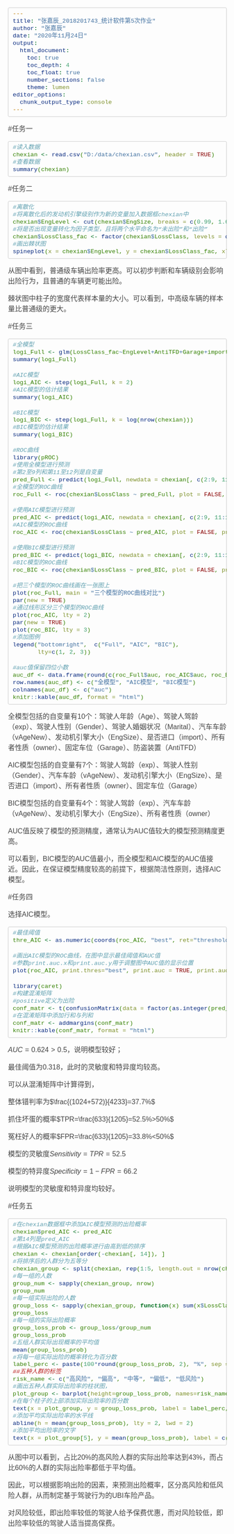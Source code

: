 ---
title: "张嘉辰_2018201743_统计软件第5次作业"
author: "张嘉辰"
date: "2020年11月24日"
output: 
  html_document:
    toc: true 
    toc_depth: 4
    toc_float: true
    number_sections: false
    theme: lumen
editor_options: 
  chunk_output_type: console
---
<style type="text/css">
body{
    margin: 0 auto;
    font-family: "Microsoft YaHei", arial,sans-serif;
    color: #444444;
    line-height: 1;
    padding: 30px;
}
@media screen and (min-width: 768px) {
    body {
        width: 748px;
        margin: 10px auto;
    }
}
h1, h2, h3, h4 {
    color: #111111;
    font-weight: 400;
    margin-top: 1em;
}

h1, h2, h3, h4, h5 {
	font-family: Georgia, Palatino, serif;
}
h1, h2, h3, h4, h5, p , dl{
    margin-bottom: 16px;
    padding: 0;
}
h1 {
    font-size: 48px;
    line-height: 54px;
}
h2 {
    font-size: 36px;
    line-height: 42px;
}
h1, h2 {
    border-bottom: 1px solid #EFEAEA;
    padding-bottom: 10px;
}
h3 {
    font-size: 24px;
    line-height: 30px;
}
h4 {
    font-size: 21px;
    line-height: 26px;
}
h5 {
    font-size: 18px;
    list-style: 23px;
}
a {
    color: #0099ff;
    margin: 0;
    padding: 0;
    vertical-align: baseline;
}
a:hover {
    text-decoration: none;
    color: #ff6600;
}
a:visited {
    /*color: purple;*/
}
ul, ol {
    padding: 0;
    padding-left: 24px;
    margin: 0;
}
li {
    line-height: 24px;
}
p, ul, ol {
    font-size: 16px;
    line-height: 24px;
}

ol ol, ul ol {
    list-style-type: lower-roman;
}

/*pre {
    padding: 0px 24px;
    max-width: 800px;
    white-space: pre-wrap;
}
code {
    font-family: Consolas, Monaco, Andale Mono, monospace;
    line-height: 1.5;
    font-size: 13px;
}*/

code, pre {
    border-radius: 3px;
    background-color:#f7f7f7;
    color: inherit;
}

code {
    font-family: Consolas, Monaco, Andale Mono, monospace;
    margin: 0 2px;
}

pre {
    line-height: 1.7em;
    overflow: auto;
    padding: 6px 10px;
    border-left: 4px solid #6CE26C;
}

pre > code {
    border: 0;
    display: inline;
    max-width: initial;
    padding: 0;
    margin: 0;
    overflow: initial;
    line-height: inherit;
    font-size: .85em;
    white-space: pre;
    background: 0 0;

}

code {
    color: #666555;
}


/** markdown preview plus 对于代码块的处理有些问题, 所以使用统一的颜色 */
/*code .keyword {
  color: #8959a8;
}

code .number {
  color: #f5871f;
}

code .comment {
  color: #998
}*/

aside {
    display: block;
    float: right;
    width: 390px;
}
blockquote {
    border-left:.5em solid #eee;
    padding: 0 0 0 2em;
    margin-left:0;
}
blockquote  cite {
    font-size:14px;
    line-height:20px;
    color:#bfbfbf;
}
blockquote cite:before {
    content: '\2014 \00A0';
}

blockquote p {
    color: #666;
}

pre, code, tt {

  font-size: 16px;

  font-family: Consolas, "Liberation Mono", Courier, monospace;

}

 

code, tt {

  margin: 0 0px;

  padding: 0px 0px;

  white-space: nowrap;

  border: 1px solid #eaeaea;

  background-color: #f8f8f8;

  border-radius: 3px;

}

 

pre>code {

  margin: 0;

  padding: 0;

  white-space: pre;

  color: #338000;

  border: none;

  background: transparent;

 

}

 

pre {

  background-color: #f8f8f8;

  border: 1px solid #ccc;

  font-size: 16px;

  line-height: 19px;

  overflow: auto;

  padding: 6px 10px;

  border-radius: 3px;

}

 

pre code, pre tt {

  background-color: transparent;

  border: none;

}

/* QUOTES

=============================================================================*/

 

blockquote {

  border-left: 4px solid #DDD;

  padding: 0 15px;

  color: #777;

}

 

blockquote>:first-child {

  margin-top: 0px;

}

 

blockquote>:last-child {

  margin-bottom: 0px;

}

 

/* HORIZONTAL RULES

=============================================================================*/

 

hr {

  clear: both;

  margin: 15px 0;

  height: 0px;

  overflow: hidden;

  border: none;

  background: transparent;

  border-bottom: 4px solid #ddd;

  padding: 0;

}

 


hr {
    text-align: left;
    color: #999;
    height: 2px;
    padding: 0;
    margin: 16px 0;
    background-color: #e7e7e7;
    border: 0 none;
}

dl {
    padding: 0;
}

dl dt {
    padding: 10px 0;
    margin-top: 16px;
    font-size: 1em;
    font-style: italic;
    font-weight: bold;
}

dl dd {
    padding: 0 16px;
    margin-bottom: 16px;
}

dd {
    margin-left: 0;
}

/* Code below this line is copyright Twitter Inc. */

button,
input,
select,
textarea {
    font-size: 100%;
    margin: 0;
    vertical-align: baseline;
    *vertical-align: middle;
}
button, input {
    line-height: normal;
    *overflow: visible;
}
button::-moz-focus-inner, input::-moz-focus-inner {
    border: 0;
    padding: 0;
}
button,
input[type="button"],
input[type="reset"],
input[type="submit"] {
    cursor: pointer;
    -webkit-appearance: button;
}
input[type=checkbox], input[type=radio] {
    cursor: pointer;
}
/* override default chrome & firefox settings */
input:not([type="image"]), textarea {
    -webkit-box-sizing: content-box;
    -moz-box-sizing: content-box;
    box-sizing: content-box;
}

input[type="search"] {
    -webkit-appearance: textfield;
    -webkit-box-sizing: content-box;
    -moz-box-sizing: content-box;
    box-sizing: content-box;
}
input[type="search"]::-webkit-search-decoration {
    -webkit-appearance: none;
}
label,
input,
select,
textarea {
    font-family: "Helvetica Neue", Helvetica, Arial, sans-serif;
    font-size: 13px;
    font-weight: normal;
    line-height: normal;
    margin-bottom: 18px;
}
input[type=checkbox], input[type=radio] {
    cursor: pointer;
    margin-bottom: 0;
}
input[type=text],
input[type=password],
textarea,
select {
    display: inline-block;
    width: 210px;
    padding: 4px;
    font-size: 13px;
    font-weight: normal;
    line-height: 18px;
    height: 18px;
    color: #808080;
    border: 1px solid #ccc;
    -webkit-border-radius: 3px;
    -moz-border-radius: 3px;
    border-radius: 3px;
}
select, input[type=file] {
    height: 27px;
    line-height: 27px;
}
textarea {
    height: auto;
}
/* grey out placeholders */
:-moz-placeholder {
    color: #bfbfbf;
}
::-webkit-input-placeholder {
    color: #bfbfbf;
}
input[type=text],
input[type=password],
select,
textarea {
    -webkit-transition: border linear 0.2s, box-shadow linear 0.2s;
    -moz-transition: border linear 0.2s, box-shadow linear 0.2s;
    transition: border linear 0.2s, box-shadow linear 0.2s;
    -webkit-box-shadow: inset 0 1px 3px rgba(0, 0, 0, 0.1);
    -moz-box-shadow: inset 0 1px 3px rgba(0, 0, 0, 0.1);
    box-shadow: inset 0 1px 3px rgba(0, 0, 0, 0.1);
}
input[type=text]:focus, input[type=password]:focus, textarea:focus {
    outline: none;
    border-color: rgba(82, 168, 236, 0.8);
    -webkit-box-shadow: inset 0 1px 3px rgba(0, 0, 0, 0.1), 0 0 8px rgba(82, 168, 236, 0.6);
    -moz-box-shadow: inset 0 1px 3px rgba(0, 0, 0, 0.1), 0 0 8px rgba(82, 168, 236, 0.6);
    box-shadow: inset 0 1px 3px rgba(0, 0, 0, 0.1), 0 0 8px rgba(82, 168, 236, 0.6);
}
/* buttons */
button {
    display: inline-block;
    padding: 4px 14px;
    font-family: "Helvetica Neue", Helvetica, Arial, sans-serif;
    font-size: 13px;
    line-height: 18px;
    -webkit-border-radius: 4px;
    -moz-border-radius: 4px;
    border-radius: 4px;
    -webkit-box-shadow: inset 0 1px 0 rgba(255, 255, 255, 0.2), 0 1px 2px rgba(0, 0, 0, 0.05);
    -moz-box-shadow: inset 0 1px 0 rgba(255, 255, 255, 0.2), 0 1px 2px rgba(0, 0, 0, 0.05);
    box-shadow: inset 0 1px 0 rgba(255, 255, 255, 0.2), 0 1px 2px rgba(0, 0, 0, 0.05);
    background-color: #0064cd;
    background-repeat: repeat-x;
    background-image: -khtml-gradient(linear, left top, left bottom, from(#049cdb), to(#0064cd));
    background-image: -moz-linear-gradient(top, #049cdb, #0064cd);
    background-image: -ms-linear-gradient(top, #049cdb, #0064cd);
    background-image: -webkit-gradient(linear, left top, left bottom, color-stop(0%, #049cdb), color-stop(100%, #0064cd));
    background-image: -webkit-linear-gradient(top, #049cdb, #0064cd);
    background-image: -o-linear-gradient(top, #049cdb, #0064cd);
    background-image: linear-gradient(top, #049cdb, #0064cd);
    color: #fff;
    text-shadow: 0 -1px 0 rgba(0, 0, 0, 0.25);
    border: 1px solid #004b9a;
    border-bottom-color: #003f81;
    -webkit-transition: 0.1s linear Full;
    -moz-transition: 0.1s linear Full;
    transition: 0.1s linear Full;
    border-color: #0064cd #0064cd #003f81;
    border-color: rgba(0, 0, 0, 0.1) rgba(0, 0, 0, 0.1) rgba(0, 0, 0, 0.25);
}
button:hover {
    color: #fff;
    background-position: 0 -15px;
    text-decoration: none;
}
button:active {
    -webkit-box-shadow: inset 0 3px 7px rgba(0, 0, 0, 0.15), 0 1px 2px rgba(0, 0, 0, 0.05);
    -moz-box-shadow: inset 0 3px 7px rgba(0, 0, 0, 0.15), 0 1px 2px rgba(0, 0, 0, 0.05);
    box-shadow: inset 0 3px 7px rgba(0, 0, 0, 0.15), 0 1px 2px rgba(0, 0, 0, 0.05);
}
button::-moz-focus-inner {
    padding: 0;
    border: 0;
}
table {
    *border-collapse: collapse; /* IE7 and lower */
    border-spacing: 0;
    width: 100%;
}
table {
    border: solid #ccc 1px;
    -moz-border-radius: 6px;
    -webkit-border-radius: 6px;
    border-radius: 6px;
    /*-webkit-box-shadow: 0 1px 1px #ccc;
    -moz-box-shadow: 0 1px 1px #ccc;
    box-shadow: 0 1px 1px #ccc;   */
}
table tr:hover {
    background: #fbf8e9;
    -o-transition: Full 0.1s ease-in-out;
    -webkit-transition: Full 0.1s ease-in-out;
    -moz-transition: Full 0.1s ease-in-out;
    -ms-transition: Full 0.1s ease-in-out;
    transition: Full 0.1s ease-in-out;
}
table td, .table th {
    border-left: 1px solid #ccc;
    border-top: 1px solid #ccc;
    padding: 8px;
    text-align: left;
}

table th {
    background-color: #dce9f9;
    background-image: -webkit-gradient(linear, left top, left bottom, from(#ebf3fc), to(#dce9f9));
    background-image: -webkit-linear-gradient(top, #ebf3fc, #dce9f9);
    background-image:    -moz-linear-gradient(top, #ebf3fc, #dce9f9);
    background-image:     -ms-linear-gradient(top, #ebf3fc, #dce9f9);
    background-image:      -o-linear-gradient(top, #ebf3fc, #dce9f9);
    background-image:         linear-gradient(top, #ebf3fc, #dce9f9);
    /*-webkit-box-shadow: 0 1px 0 rgba(255,255,255,.8) inset;
    -moz-box-shadow:0 1px 0 rgba(255,255,255,.8) inset;
    box-shadow: 0 1px 0 rgba(255,255,255,.8) inset;*/
    border-top: none;
    text-shadow: 0 1px 0 rgba(255,255,255,.5);
    padding: 5px;
}

table td:first-child, table th:first-child {
    border-left: none;
}

table th:first-child {
    -moz-border-radius: 4px 0 0 0;
    -webkit-border-radius: 4px 0 0 0;
    border-radius: 4px 0 0 0;
}
table th:last-child {
    -moz-border-radius: 0 4px 0 0;
    -webkit-border-radius: 0 4px 0 0;
    border-radius: 0 4px 0 0;
}
table th:only-child{
    -moz-border-radius: 4px 4px 0 0;
    -webkit-border-radius: 4px 4px 0 0;
    border-radius: 4px 4px 0 0;
}
table tr:last-child td:first-child {
    -moz-border-radius: 0 0 0 4px;
    -webkit-border-radius: 0 0 0 4px;
    border-radius: 0 0 0 4px;
}
table tr:last-child td:last-child {
    -moz-border-radius: 0 0 4px 0;
    -webkit-border-radius: 0 0 4px 0;
    border-radius: 0 0 4px 0;
}

#TOC {
  left: 60px;
  margin: 20px 0px 10px 0px;
}

.main-container {
  max-width: 1800px;
  margin-left: -220px;
  margin-right: -205px;
}

options(width = 600px)

</style>

#任务一

```{r warning=FALSE, message=FALSE}
#读入数据
chexian <- read.csv("D:/data/chexian.csv", header = TRUE)
#查看数据
summary(chexian)
```

#任务二

```{r warning=FALSE, message=FALSE}
#离散化
#将离散化后的发动机引擎级别作为新的变量加入数据框chexian中
chexian$EngLevel <- cut(chexian$EngSize, breaks = c(0.99, 1.6, 3.11), labels = c("普通级", "中高级"))
#将是否出现变量转化为因子类型，且将两个水平命名为“未出险”和“出险”
chexian$LossClass_fac <- factor(chexian$LossClass, levels = c(0, 1), labels = c("未出险", "出险"))
#画出棘状图
spineplot(x = chexian$EngLevel, y = chexian$LossClass_fac, xlab = "", ylab = "", main = "车辆级别（按引擎大小分）", col = c(7,8))

```

从图中看到，普通级车辆出险率更高。可以初步判断和车辆级别会影响出险行为，且普通的车辆更可能出险。

棘状图中柱子的宽度代表样本量的大小。可以看到，中高级车辆的样本量比普通级的更大。

#任务三

```{r warning=FALSE, message=FALSE}

#全模型
logi_Full <- glm(LossClass_fac~EngLevel+AntiTFD+Garage+import+Owner+Age+exp+Gender+Marital+vAgeNew, data = chexian, family = binomial(link = logit))
summary(logi_Full)

#AIC模型
logi_AIC <- step(logi_Full, k = 2)
#AIC模型的估计结果
summary(logi_AIC)

#BIC模型
logi_BIC <- step(logi_Full, k = log(nrow(chexian)))
#BIC模型的估计结果
summary(logi_BIC)

#ROC曲线
library(pROC)
#使用全模型进行预测
#第2至9列和第11至12列是自变量
pred_Full <- predict(logi_Full, newdata = chexian[, c(2:9, 11:12)], type = "response")
#全模型的ROC曲线
roc_Full <- roc(chexian$LossClass ~ pred_Full, plot = FALSE, print.auc = FALSE)

#使用AIC模型进行预测
pred_AIC <- predict(logi_AIC, newdata = chexian[, c(2:9, 11:12)], type = "response")
#AIC模型的ROC曲线
roc_AIC <- roc(chexian$LossClass ~ pred_AIC, plot = FALSE, print.auc = FALSE)

#使用BIC模型进行预测
pred_BIC <- predict(logi_BIC, newdata = chexian[, c(2:9, 11:12)], type = "response")
#BIC模型的ROC曲线
roc_BIC <- roc(chexian$LossClass ~ pred_BIC, plot = FALSE, print.auc = FALSE)

#把三个模型的ROC曲线画在一张图上
plot(roc_Full, main = "三个模型的ROC曲线对比")
par(new = TRUE)
#通过线形区分三个模型的ROC曲线
plot(roc_AIC, lty = 2)
par(new = TRUE)
plot(roc_BIC, lty = 3)
#添加图例
legend("bottomright",  c("Full", "AIC", "BIC"),
       lty=c(1, 2, 3))

#auc值保留四位小数
auc_df <- data.frame(round(c(roc_Full$auc, roc_AIC$auc, roc_BIC$auc),4))
row.names(auc_df) <- c("全模型", "AIC模型", "BIC模型")
colnames(auc_df) <- c("auc")
knitr::kable(auc_df, format = "html")
```

全模型包括的自变量有10个：驾驶人年龄（Age）、驾驶人驾龄（exp）、驾驶人性别（Gender）、驾驶人婚姻状况（Marital）、汽车车龄（vAgeNew）、发动机引擎大小（EngSize）、是否进口（import）、所有者性质（owner）、固定车位（Garage）、防盗装置（AntiTFD）

AIC模型包括的自变量有7个：驾驶人驾龄（exp）、驾驶人性别（Gender）、汽车车龄（vAgeNew）、发动机引擎大小（EngSize）、是否进口（import）、所有者性质（owner）、固定车位（Garage）

BIC模型包括的自变量有4个：驾驶人驾龄（exp）、汽车车龄（vAgeNew）、发动机引擎大小（EngSize）、所有者性质（owner）


AUC值反映了模型的预测精度，通常认为AUC值较大的模型预测精度更高。

可以看到，BIC模型的AUC值最小，而全模型和AIC模型的AUC值接近。因此，在保证模型精度较高的前提下，根据简洁性原则，选择AIC模型。

#任务四

选择AIC模型。


```{r warning=FALSE, message=FALSE}
#最佳阈值
thre_AIC <- as.numeric(coords(roc_AIC, "best", ret="threshold", transpose = FALSE))

#画出AIC模型的ROC曲线，在图中显示最佳阈值和AUC值
#参数print.auc.x和print.auc.y用于调整图中AUC值的显示位置
plot(roc_AIC, print.thres="best", print.auc = TRUE, print.auc.x = 0.3,  print.auc.y = 0.4, main = "AIC模型的ROC曲线")

library(caret)
#构建混淆矩阵
#positive定义为出险
conf_matr <- t(confusionMatrix(data = factor(as.integer(pred_AIC>thre_AIC), levels = c(0,1), labels = c("未出险", "出险")), reference = chexian[,13], dnn = c("预测值", "真实值"), positive='出险')$table)
#在混淆矩阵中添加行和与列和
conf_matr <- addmargins(conf_matr)
knitr::kable(conf_matr, format = "html")
```

$AUC=0.624>0.5$，说明模型较好；

最佳阈值为0.318，此时的灵敏度和特异度均较高。

可以从混淆矩阵中计算得到，

整体错判率为$\frac{(1024+572)}{4233}=37.7%$

抓住坏蛋的概率$TPR=\frac{633}{1205}=52.5%>50%$

冤枉好人的概率$FPR=\frac{633}{1205}=33.8%<50%$

模型的灵敏度$Sensitivity=TPR=52.5%>50%$

模型的特异度$Specificity=1-FPR=66.2%>50%$

说明模型的灵敏度和特异度均较好。



#任务五


```{r warning=FALSE, message=FALSE}
#在chexian数据框中添加AIC模型预测的出险概率
chexian$pred_AIC <- pred_AIC
#第14列是pred_AIC
#根据AIC模型预测的出险概率进行由高到低的排序
chexian <- chexian[order(-chexian[, 14]), ]
#将排序后的人群分为五等分
chexian_group <- split(chexian, rep(1:5, length.out = nrow(chexian), each = floor(nrow(chexian)/5)))
#每一组的人数
group_num <- sapply(chexian_group, nrow)
group_num
#每一组实际出险的人数
group_loss <- sapply(chexian_group, function(x) sum(x$LossClass))
group_loss
#每一组的实际出险概率
group_loss_prob <- group_loss/group_num
group_loss_prob
#五组人群实际出现概率的平均值
mean(group_loss_prob)
#将每一组实际出险的概率转化为百分数
label_perc <- paste(100*round(group_loss_prob, 2), "%", sep = "")
##五种人群的标签
risk_name <- c("高风险", "偏高", "中等", "偏低", "低风险")
#画出五种人群实际出险率的柱状图，
plot_group <- barplot(height=group_loss_prob, names=risk_name, col = heat.colors(5, alpha = 0.5), xlab = "人群划分", ylab = "出险率")
#在每个柱子的上部添加实际出险率的百分数
text(x = plot_group, y = group_loss_prob, label = label_perc, pos = 1,  col = "darkblue", cex = 1.5)
#添加平均实际出险率的水平线
abline(h = mean(group_loss_prob), lty = 2, lwd = 2)
#添加平均出险率的文字
text(x = plot_group[5], y = mean(group_loss_prob), label = c("平均出险率=28%"), pos = 3)
```

从图中可以看到，占比20%的高风险人群的实际出险率达到43%，而占比60%的人群的实际出险率都低于平均值。

因此，可以根据影响出险的因素，来预测出险概率，区分高风险和低风险人群，从而制定基于驾驶行为的UBI车险产品。

对风险较低，即出险率较低的驾驶人给予保费优惠，而对风险较低，即出险率较低的驾驶人适当提高保费。


